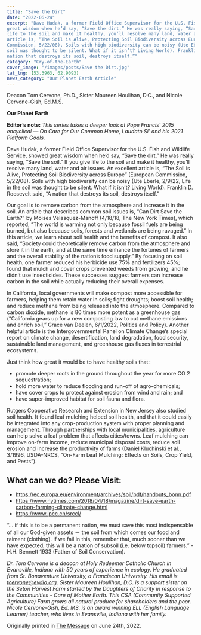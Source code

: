 ```yaml
---
title: "Save the Dirt"
date: "2022-06-24"
excerpt: "Dave Hudak, a former Field Office Supervisor for the U.S. Fish and Wildlife Service, showed
great wisdom when he’d say, “Save the dirt.” He was really saying, “Save the soil.” If you give
life to the soil and make it healthy, you’ll resolve many land, water and air issues. An excellent
article is, “The Soil is Alive, Protecting Soil Biodiversity across Europe” (European
Commission, 5/22/08). Soils with high biodiversity can be noisy (Ute Eberle, 2/9/22, Life in the
soil was thought to be silent. What if it isn’t? Living World). Franklin D. Roosevelt said, “A
nation that destroys its soil, destroys itself.”"
category: "Cry-of-the-Earth"
cover_image: "/images/posts/Save the Dirt.jpg"
lat_lng: [53.3963, 62.9093]
news_category: "Our Planet Earth Article"
---
```


Deacon Tom Cervone, Ph.D., Sister Maureen Houlihan, D.C., and Nicole Cervone-Gish, Ed.M.S.

**Our Planet Earth**

**Editor’s note:**
_This series takes a deeper look at Pope Francis’ 2015 encyclical ― On Care for Our Common
Home, Laudato Si’ and his 2021 Platform Goals._

Dave Hudak, a former Field Office Supervisor for the U.S. Fish and Wildlife Service, showed
great wisdom when he’d say, “Save the dirt.” He was really saying, “Save the soil.” If you give
life to the soil and make it healthy, you’ll resolve many land, water and air issues. An excellent
article is, “The Soil is Alive, Protecting Soil Biodiversity across Europe” (European
Commission, 5/22/08). Soils with high biodiversity can be noisy (Ute Eberle, 2/9/22, Life in the
soil was thought to be silent. What if it isn’t? Living World). Franklin D. Roosevelt said, “A
nation that destroys its soil, destroys itself.”

Our goal is to remove carbon from the atmosphere and increase it in the soil. An article that
describes common soil issues is, “Can Dirt Save the Earth?” by Moises Velasquez-Manoff
(4/18/18, The New York Times), which reported, “The world is warming not only because fossil
fuels are being burned, but also because soils, forests and wetlands are being ravaged.” In this
article, we learn about soil health and the benefits of compost. It also said, “Society could
theoretically remove carbon from the atmosphere and store it in the earth, and at the same time
enhance the fortunes of farmers and the overall stability of the nation’s food supply.” By
focusing on soil health, one farmer reduced his herbicide use 75% and fertilizers 45%; found that
mulch and cover crops prevented weeds from growing; and he didn’t use insecticides. These
successes suggest farmers can increase carbon in the soil while actually reducing their overall
expenses.

In California, local governments will make compost more accessible for farmers, helping them
retain water in soils; fight droughts; boost soil health; and reduce methane from being released
into the atmosphere. Compared to carbon dioxide, methane is 80 times more potent as a
greenhouse gas (“California gears up for a new composting law to cut methane emissions and
enrich soil,” Grace van Deelen, 6/1/2022, Politics and Policy). Another helpful article is the
Intergovernmental Panel on Climate Change’s special report on climate change, desertification,
land degradation, food security, sustainable land management, and greenhouse gas fluxes in
terrestrial ecosystems.

Just think how great it would be to have healthy soils that:

- promote deeper roots in the ground throughout the year for more CO 2 sequestration;
- hold more water to reduce flooding and run-off of agro-chemicals;
- have cover crops to protect against erosion from wind and rain; and
- have super-improved habitat for soil fauna and flora.

Rutgers Cooperative Research and Extension in New Jersey also studied soil health. It found leaf
mulching helped soil health, and that it could easily be integrated into any crop-production
system with proper planning and management. Through partnerships with local municipalities,
agriculture can help solve a leaf problem that affects cities/towns. Leaf mulching can improve
on-farm income, reduce municipal disposal costs, reduce soil erosion and increase the
productivity of farms (Daniel Kluchinski et al., 3/1996, USDA-NRCS, “On-Farm Leaf
Mulching: Effects on Soils, Crop Yield, and Pests”).

## What can we do? Please Visit:

- https://ec.europa.eu/environment/archives/soil/pdf/handouts_bonn.pdf
- https://www.nytimes.com/2018/04/18/magazine/dirt-save-earth-carbon-farming-climate-change.html
- https://www.ipcc.ch/srccl/

“... if this is to be a permanent nation, we must save this most indispensable of all our God-given
assets － the soil from which comes our food and raiment (clothing). If we fail in this, remember
that, much sooner than we have expected, this will be a nation of subsoil (i.e. below topsoil)
farmers.” - H.H. Bennett 1933 (Father of Soil Conservation).

_Dr. Tom Cervone is a deacon at Holy Redeemer Catholic Church in Evansville, Indiana with 50
years of experience in ecology. He graduated from St. Bonaventure University, a Franciscan
University. His email is tcervone@evdio.org. Sister Maureen Houlihan, D.C. is a support sister
on the Seton Harvest Farm started by the Daughters of Charity in response to the Communities -
Care of Mother Earth. This CSA (Community Supported Agriculture) Farm grows all natural
produce for shareholders and the poor. Nicole Cervone-Gish, Ed. MS. is an award winning ELL
(English Language Learner) teacher, who lives in Evansville, Indiana with her family._

Originally printed in [The Message](https://evdiomessage.org/) on June 24th, 2022.
